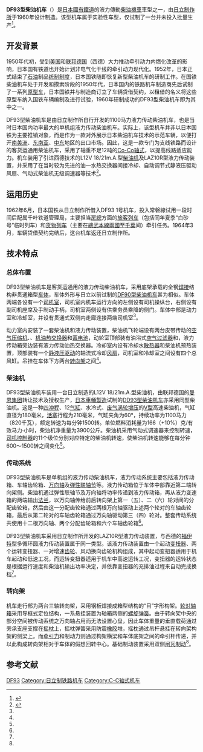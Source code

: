 {{noteTA
|G1=Railway
}}
{{Infobox Locomotive
| name = DF93
| image = 
| caption = 
| type = [[柴油机车|柴油机车]]
| origin = {{JAP}}
| builder = [[日立製作所|日立製作所]]
| buildmodel = 
| serialnumber = 
| builddate = 1960年
| totalproduction  = 1台
| user = [[日本国有铁道|日本国有铁道]]
| uicclass = C-C
| gauge = 1,067毫米
| wheeldiameter = 
| axleload = 11.6吨
| wheelbase = 
| bogies = 
| length = 15,500毫米（车钩中心距）
| width = 2,795毫米
| height = 3,816毫米
| weight = 70.0吨
| fuelcap = 1,500升
| lubecap = 
| watercap = 
| sandcap = 
| enginepower = 1,100马力
| enginetype = 日立·MAN L12V 18/21m.A.
| transmission = [[液力傳動|液力傳動]]
| transmissiondevice = 日立 LAZ10R
| topspeed = 76.7公里/小時
| sustainedspeed = 13公里/小時
| poweroutput = 
| tractiveeffort = 17,500公斤（起动）<br />14,600公斤（持续）
| locobrakes = [[空气制动|空气制动]]、手制动
| locobrakepower = 
| locobrakeforce = 
| trainbrakes = 
| safety = 
| notes =
}}
'''DF93型柴油机车'''（{{lang-ja|DF93形ディーゼル機関車}}）是[[日本國有鐵道|日本國有鐵道]]的液力傳動[[柴油機車|柴油機車]]車型之一，由[[日立製作所|日立制作所]]于1960年设计制造。该型机车属于实验性车型，仅试制了一台并未投入批量生产<ref>{{Cite web |url=http://www.aki44.net/pen/DL/DF93.html |script-title=ja:DF93　ディーゼル機関車 |accessdate=2014-03-20 |publisher=NobuoSuzuki |date= |deadurl=yes |archiveurl=https://web.archive.org/web/20140320202126/http://www.aki44.net/pen/DL/DF93.html |archivedate=2014年3月20日 |df= }}</ref>。

== 开发背景 ==
1950年代初，受到[[美国|美国]]和[[联邦德国|联邦德国]]（西德）大力推动牵引动力内燃化改革的影响，日本国有铁道也开始计划非电气化干线的牵引动力现代化。1952年，日本正式结束了[[石油|石油]]制品[[計劃經濟|统制制度]]，日本国铁随即恢复新型柴油机车的研制工作。在国铁柴油机车处于开发和摸索阶段的1950年代，日本国内的铁路机车制造商先后试制了一系列[[原型_(工程)|原型车]]，日本国铁并与制造商订立了车辆贷借契约，以租借的名义将这些原型车纳入国铁车辆编制及进行试验，1960年研制成功的DF93型柴油机车即为其中之一。

DF93型柴油机车是由日立制作所自行开发的1100马力液力传动柴油机车，也是当时日本国内功率最大的单机组液力传动柴油机车。实际上，该型机车并非以日本国铁为主要推销对象，而是作为一款对外展示日本柴油机车技术的示范车辆，以便打开[[南美洲|南美洲]]、[[东南亚|东南亚]]、[[中东|中东]]地区的出口市场。因此，这是一款专门为支线铁路而设计的客货运通用柴油机车，采用了轴重不足12吨的[[Co-Co|Co-Co]][[机车轴式|轴式]]，以提高线路适应能力。机车装用了引进西德技术的L12V 18/21m.A.型[[柴油机|柴油机]]及LAZ10R型液力传动装置，并采用了在当时较为先进的油—水热交换器间接冷却、自动调节式静液压驱动风扇、气动式柴油机无级调速器等技术<ref name="df93">{{cite journal | author = 渡边信一、石田周二、井上龍太郎、关英彦、山名顺圭 | script-title = ja:1,100PS液体式ディーゼル機関車 | journal = 《日立評論》车辆特集号 | volume= 2 |issue= 40 | pages = 35-49 | publisher = 日立製作所 | language = ja  |date=1961年4月}}</ref>。

== 运用历史 ==
1962年6月，日本国铁从日立制作所借入DF93 1号机车，投入常磐線试用一段时间后配属千叶铁道管理局{{tsl|ja|千葉気動車区|千葉气动车区}}，主要担当[[房總半島|房總]]方面的[[旅客列车|旅客列车]]（包括同年夏季“白砂号”临时列车）和[[货物列车|货物列车]]（主要在[[總武本線|總武本線]][[兩國站|兩國]]至[[千葉站|千葉]]间）牵引任务。1964年3月，车辆贷借契约完结后，这台机车返还日立制作所。

== 技术特点 ==
=== 总体布置 ===
DF93型柴油机车是客货运通用的液力传动柴油机车，采用底架承载的全钢[[焊接|焊接]]结构非贯通箱型[[车体|车体]]，车体外形与日立以前试制的[[日本國鐵DF90型柴油機車|DF90型柴油机车]]甚为相似。车体两端各设有一个[[司机室|司机室]]，司机室内机车运行方向的左侧设有司机操纵台，右侧设有副司机座席及手制动手柄，司机室两侧设有供乘务员乘降的侧门。车体中部是动力室和冷却室，并设有贯通式双侧内走廊连接两端司机室<ref name="df93" />。

动力室内安装了一套柴油机和液力传动装置，柴油机飞轮端设有两台皮带传动的[[压缩机|空气压缩机]]、{{tsl|en|Fuel pump|燃油泵}}、[[机油|机油]][[热交换器|热交换器]]和[[蓄电池|蓄电池]]，动轮室顶部装有油浴式[[空气滤清器|空气过滤器]]和{{tsl|en|Expansion tank|膨胀水箱}}，液力传动箱旁边装有液力传动油热交换器。冷却室内设有冷却水[[散热器|散热器]]和柴油机预热装置，顶部装有一个[[液壓馬達|静液压驱动]]的轴流式冷却[[风扇|风扇]]，司机室和冷却室之间设有四个总风缸。{{tsl|en|Fuel tank|燃油箱}}吊挂在车体下方两台[[转向架|转向架]]之间<ref name="df93" />。

=== 柴油机 ===
DF93型柴油机车装用一台日立制造的L12V 18/21m.A.型柴油机，由联邦德国的[[MAN集團|曼恩集团]]转让技术及授权生产，[[日本車輛製造|日本車輛製造]]试制的[[日本國鐵DD93型柴油機車|DD93型柴油机车]]亦采用同型柴油机。这是一种[[四冲程|四冲程]]、12[[气缸|气缸]]、水冷式、[[渦輪增壓器|废气涡轮增压]]的[[V型引擎|V型]]高速柴油机，气缸直径为180毫米，[[活塞|活塞]]行程为210毫米，气缸夹角为60°，持续功率为1100马力（820千瓦），额定转速为每分钟1500转。单位燃料消耗量为166（+10%）克/有效马力·小时，柴油机净重量为3900公斤。柴油机采用气动式调速器来控制转速，[[司机控制器|司机控制器]]的11个级位分别对应特定的柴油机转速，使柴油机转速能够在每分钟600～1500转之间变化<ref name="df93" />。

=== 传动系统 ===
DF93型柴油机车是单机组的液力传动柴油机车，液力传动系统主要包括液力传动箱、车轴齿轮箱、[[万向轴|万向轴]]及[[联轴器|弹性联轴节]]等。液力传动箱位于车体中部靠近第二端转向架侧。柴油机通过弹性联轴节及万向轴将功率传递到液力传动箱，再从液力变速箱的两端输出[[法兰_(机械)|法兰]]，以万向轴传给前后转向架上第一（五）、二（六）轮对间的分配齿轮箱，然后由这一分配齿轮箱通过两根万向轴驱动上述两个轮对的车轴齿轮箱，最后从第二轮对的车轴齿轮箱通过万向轴驱动第三（四）轮对。整套传动系统共使用十二根万向轴、两个分配齿轮箱和六个车轴齿轮箱<ref name="df93" />。

DF93型柴油机车采用日立制作所开发的LAZ10R型液力传动装置，与西德的[[福伊特|福伊特]]型多循环圆液力传动装置属于同一类型。该液力传动装置由一个起动[[液力变扭器|变扭器]]、两个运转变扭器、一对增速[[齿轮|齿轮]]、风动换向齿轮机构组成，其中起动变扭器适用于机车起动和低速工况，而运转变扭器适用于机车中高速运转工况，变扭器的运转状态是根据运行速度和柴油机输出功率决定，并依靠变扭器的充排油过程来自动完成换档<ref name="df93" />。

=== 转向架 ===
机车走行部为两台三轴转向架，采用钢板焊接成箱型结构的“目”字形构架。[[轮对|轮对]][[轴箱|轴箱]]采用导框式定位结构，一系悬挂装置为轴箱两侧的[[螺旋弹簧|螺旋弹簧]]。由于转向架中央的部分空间被传动系统之万向轴占用而无法设置心盘，因此车体重量的垂直载荷通过旁承支座支撑在[[摇枕|摇枕]]上，摇枕弹簧采用防震[[橡胶|橡胶]]堆，摇枕通过吊杆悬挂在转向架构架的侧梁上。而[[牵引力|牵引力]]和制动力则通过构架横梁和车体底架之间的牵引杆传递，并以此构成转向架相对于车体的假想回转中心。基础制动装置采用双侧[[闸瓦制动|闸瓦制动]]<ref name="df93" />。

== 参考文献 ==
{{Portal|日本鐵路}}
{{Reflist}}

{{日本國鐵柴油機車}}

{{DEFAULTSORT:JNR DF93}}
[[Category:日本國有鐵道柴油機車|DF93]]
[[Category:日立制铁路机车|Category:日立制铁路机车]]
[[Category:C-C轴式机车|Category:C-C轴式机车]]